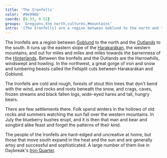 ```yaml
---
title: 'The Ironfells'
color: '#9e996b'
coords: [0.33, 0.52]
groups: '&regions,the north,cultures,#mountains'
intro: '[The Ironfells] are a region between Goblund to the north and the Outlands to the south. It runs up the eastern slope of the Harakarákan, and out for miles and miles and miles towards the barrenness of the Hinterlands.'
---
```


The Ironfells are a region between [Goblund]() to the north and the [Outlands]() to the south. It runs up the eastern slope of the [Harakarákan](mountains), the western mountains, and out for miles and miles and miles towards the barrenness of the [Hinterlands](). Between the Ironfells and the Outlands are the Harrowhills, windswept and howling. In the northwest, a great gorge of iron and snow and lumbering beasts called the Fellsplit cuts between Harakarákan and Goblund.

The Ironfells are cold and rough, forests of stout thin trees that don't bend with the wind, and rocks and roots beneath the snow, and crags, caves, frozen streams and black fallen logs, wide-eyed hares and tall, hungry bears.

There are few settlements there. Folk spend winters in the hollows of old rocks and summers watching the sun fall over the western mountains. In July the blueberry bushes erupt, and it is then that man and bear and songbird alike feast and forget the patterns of their kind.

The people of the Ironfells are hard-edged and uncreative at home, but those that move south expand in the heat and the sun and are generally artsy and successful and sophisticated. A large number of them live in Daybreak's [Iron Quarter](daybreak#the-iron-quarter).